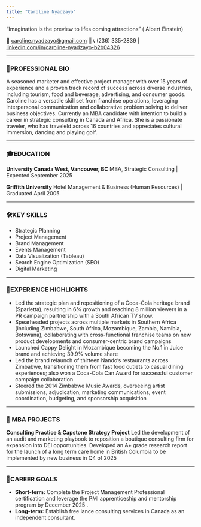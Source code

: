 ```yaml
---
title: "Caroline Nyadzayo"
---
```



"Imagination is the preview to lifes coming attractions" ( Albert Einstein)

📧 [caroline.nyadzayo@gmail.com](mailto: caroline.nyadzayo@gmail.com)  || 📞 (236) 335-2839 | [linkedin.com/in/caroline-nyadzayo-b2b04326](https://linkedin.com/in/caroline-nyadzayo-b2b04326)

---

### 📝PROFESSIONAL BIO

A seasoned marketer and effective project manager with over 15 years of experience and a proven track record of success across diverse industries, including tourism, food and beverage, advertising, and consumer goods. Caroline has a versatile skill set from franchise operations, leveraging interpersonal communication and collaborative problem solving to deliver business objectives.  Currently an MBA candidate with intention to build a career in strategic consulting in Canada and Africa. She is a passionate traveler, who has traveleld across 16 countries and appreciates cultural immersion, dancing and playing golf.


---

### 🎓EDUCATION

**University Canada West, Vancouver, BC**
MBA, Strategic Consulting | Expected September 2025

**Griffith University**
Hotel Management & Business (Human Resources) | Graduated April 2005

---

### 🛠️KEY SKILLS

* Strategic Planning 
* Project Management
* Brand Management
* Events Management
* Data Visualization (Tableau)
* Search Engine Optimization (SEO)
* Digital Marketing


---

### 💼EXPERIENCE HIGHLIGHTS

* Led the strategic plan and repositioning of a Coca-Cola heritage brand (Sparletta), resulting in 6% growth and reaching 8 million viewers in a PR campaign partnership with a South African TV show.
* Spearheaded projects across multiple markets in Southern Africa (including Zimbabwe, South Africa, Mozambique, Zambia, Namibia, Botswana), collaborating with cross-functional franchise teams on new product developments and consumer-centric brand campaigns
* Launched Cappy Delight in Mozambique becoming the No.1 in Juice brand and achieving 39.9% volume share
* Led the brand relaunch of thirteen Nando's restaurants across Zimbabwe, transitioning them from fast food outlets to casual dining experiences; also won a Coca-Cola Can Award for successful customer campaign collaboration
* Steered the 2014 Zimbabwe Music Awards, overseeing artist submissions, adjudication, marketing communications, event coordination, budgeting, and sponsorship acquisition



---

### 📁 MBA PROJECTS 


**Consulting Practice & Capstone Strategy Project**
Led the development of an audit and marketing playbook to reposition a boutique consulting firm for expansion into DEI opportunities. 
Developed an A+ grade research report for the launch of a long term care home in British Columbia to be implemented by new business in Q4 of 2025


---

### 🎯CAREER GOALS

* **Short-term:** Complete the Project Management Professional certification and leverage the PMI apprenticeship and mentorship program by December 2025 .
* **Long-term:** Establish free lance consulting services in Canada as an independent consultant.